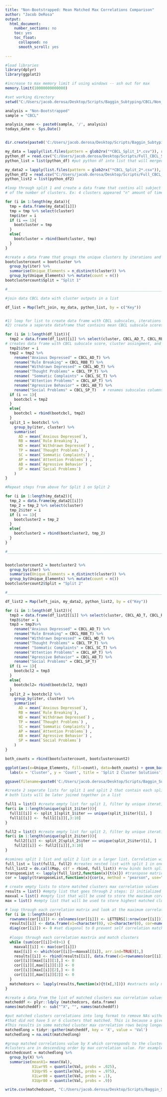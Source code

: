 ```yaml
---
title: "Non-Bootstrapped: Mean Matched Max Correlations Comparison"
author: "Jacob DeRosa"
output:
  html_document:
    number_sections: no
    toc: yes
    toc_float:
      collapsed: no
      smooth_scroll: yes
      
---
```


```r

#load libraries 
library(dplyr)
library(ggplot2)

#increase to max memory limit if using windows -- ash out for max 
memory.limit(10000000000000) 

```

```r
#set working directory
setwd("C:/Users/jacob.derosa/Desktop/Scripts/Baggin_Subtyping/CBCL/Non_Boot_Data")

analysis = "Non-Bootstrapped"
sample = "CBCL"

analysis_name <- paste0(sample, '/', analysis)
todays_date <- Sys.Date()


dir.create(paste0('C:/Users/jacob.derosa/Desktop/Scripts/Baggin_Subtyping/CBCL/plots/',sample,'/',analysis))


```

```r

my_data = lapply(list.files(pattern = glob2rx("*CBCL_Split_1*.csv")), read.csv, header = T, sep = ",") 
python_df = read.csv("C:/Users/jacob.derosa/Desktop/Scripts/Full_CBCL_Splits/CBCL.csv", header = T, sep = ",") %>% rename(Key = X)
python_list = list(python_df) #put python df into list that will merged with sample split dfs 

my_data2 = lapply(list.files(pattern = glob2rx("*CBCL_Split_2*.csv")), read.csv, header = T, sep = ",")
python_df2 = read.csv("C:/Users/jacob.derosa/Desktop/Scripts/Full_CBCL_Splits/CBCL.csv", header = T, sep = ",") %>% rename(Key = X)
python_list2 = list(python_df2) 

```

```r

#loop through split 1 and create a data frame that contins all subject x clusters assignments. This will be used to determine the proportion of 
# of the number of clusters. Ex: 4 clusters appeared "n" amount of times out of 100 iterations.

for (i in 1:length(my_data)){    
  tmp = data.frame(my_data[[i]])          
  tmp = tmp %>% select(cluster)
  tmp$iter = i
  if (i == 1){
    bootcluster = tmp 
  }
  else{
    bootcluster = rbind(bootcluster, tmp) 
  }
}

#create a data frame that groups the unique clusters by iterations and counts the number of times that number of clusters was the result.
bootclustercount = bootcluster %>%
  group_by(iter) %>%         
  summarise(Unique_Elements = n_distinct(cluster)) %>%
  group_by(Unique_Elements) %>% mutate(count = n())
bootclustercount$Split = "Split 1"

#_____________________________________________________________________________________________________________________________________________________

#join data CBCL data with cluster outputs in a list

df_list = Map(left_join, my_data, python_list, by = c("Key"))


#1) loop for list to create data frame with CBCL subscales, iterations and cluster assingments. 
#2) create a seperate dataframe that contains mean CBCL subscale scores by cluster by louvain iteration. Will be used for max correlation matching

for (i in 1:length(df_list)){
  tmp2 = data.frame(df_list[[i]] %>% select(cluster, CBCL_AD_T, CBCL_RBB_T, CBCL_WD_T, CBCL_TP_T, CBCL_SC_T, CBCL_AP_T, CBCL_AB_T, CBCL_SP_T)) 
# creates data frame with CBCL subscale score, cluster assingment, and louvain iteration
  tmp2$iter = i
  tmp2 = tmp2 %>%
    rename("Anxious Depressed" = CBCL_AD_T) %>%
    rename("Rule Breaking" = CBCL_RBB_T) %>%
    rename("Withdrawn Depressed" = CBCL_WD_T) %>%
    rename("Thought Problems" = CBCL_TP_T) %>%
    rename( "Sommatic Complaints" = CBCL_SC_T) %>%
    rename("Attention Problems" = CBCL_AP_T) %>%
    rename("Agressive Behavior" = CBCL_AB_T) %>%
    rename("Social Problems" = CBCL_SP_T)   # renames subscales columns names with the actual name of subscale 
  if (i == 1){
    bootcbcl = tmp2
  }
  else{
    bootcbcl = rbind(bootcbcl, tmp2)
  }
  split_1 = bootcbcl %>%
    group_by(iter, cluster) %>%
    summarise(
      AD = mean(`Anxious Depressed`),
      RB = mean(`Rule Breaking`),
      WD = mean(`Withdrawn Depressed`) ,
      TP = mean(`Thought Problems`) ,
      SC = mean(`Sommatic Complaints`) ,
      AP = mean(`Attention Problems`) ,
      AB = mean(`Agressive Behavior`) ,
      SP = mean(`Social Problems`)
    )
}

```

```r

#Repeat steps from above for Split 1 on Split 2 

for (i in 1:length(my_data2)){
  tmp_2 = data.frame(my_data2[[i]])
  tmp_2 = tmp_2 %>% select(cluster)
  tmp_2$iter = i
  if (i == 1){
    bootcluster2 = tmp_2 
  }
  else{
    bootcluster2 = rbind(bootcluster2, tmp_2)
  }
}

#_____________________________________________________________________________________________________________________________________________________


bootclustercount2 = bootcluster2 %>%
  group_by(iter) %>%         
  summarise(Unique_Elements = n_distinct(cluster)) %>%
  group_by(Unique_Elements) %>% mutate(count = n())
bootclustercount2$Split = "Split 2"

#_____________________________________________________________________________________________________________________________________________________

df_list2 = Map(left_join, my_data2, python_list2, by = c("Key"))

for (i in 1:length(df_list2)){
  tmp3 = data.frame(df_list2[[i]] %>% select(cluster, CBCL_AD_T, CBCL_RBB_T, CBCL_WD_T, CBCL_TP_T, CBCL_SC_T, CBCL_AP_T, CBCL_AB_T, CBCL_SP_T)) 
  tmp3$iter = i
  tmp3 = tmp3%>%
    rename("Anxious Depressed" = CBCL_AD_T) %>%
    rename("Rule Breaking" = CBCL_RBB_T) %>%
    rename("Withdrawn Depressed" = CBCL_WD_T) %>%
    rename("Thought Problems" = CBCL_TP_T) %>%
    rename( "Sommatic Complaints" = CBCL_SC_T) %>%
    rename("Attention Problems" = CBCL_AP_T) %>%
    rename("Agressive Behavior" = CBCL_AB_T) %>%
    rename("Social Problems" = CBCL_SP_T)
  if (i == 1){
    bootcbcl2 = tmp3
  }
  else{
    bootcbcl2= rbind(bootcbcl2, tmp3)
  }
  split_2 = bootcbcl2 %>%
    group_by(iter, cluster) %>%
    summarise(
      AD = mean(`Anxious Depressed`),
      RB = mean(`Rule Breaking`),
      WD = mean(`Withdrawn Depressed`) ,
      TP = mean(`Thought Problems`) ,
      SC = mean(`Sommatic Complaints`) ,
      AP = mean(`Attention Problems`) ,
      AB = mean(`Agressive Behavior`) ,
      SP = mean(`Social Problems`)
    )
}


```

```r

both_counts = rbind(bootclustercount, bootclustercount2)

ggplot(aes(x=Unique_Elements, fill=count), data=both_counts) + geom_bar() +
  labs(x = 'Cluster', y = 'Count', title = 'Split 2 Cluster Solutions') + facet_wrap(~Split)

ggsave(filename=paste0('C:/Users/jacob.derosa/Desktop/Scripts/Baggin_Subtyping/CBCL/plots/', analysis_name, '/Non-Bootstrapped_Cluster_Counts.png'))

```

```r

#create 2 seperate lists for split 1 and split 2 that contain each split's cluster's mean cbcl subscale scores by iterations 
# both lists will be later joined together in a list 

full1 = list() #create empty list for split 1, filter by unique iteration
for(i in 1:length(unique(split_1$iter))){
  full1[[i]] <- split_1[split_1$iter == unique(split_1$iter)[i], ]
  full1[[i]] <-  full1[[i]][,3:10]
}

full2 = list() #create empty list for split 2, filter by unique iteration
for(i in 1:length(unique(split_2$iter))){
    full2[[i]] <- split_2[split_2$iter == unique(split_2$iter)[i], ]
    full2[[i]] <- full2[[i]][,3:10]
}

#comines split 1 list and split 2 list in a larger list. Correlation will be calculated between split 1 iteration "n" and split 2 interation "n". 
full_list = list(full1, full2) #creates nested list with split 1 in one list and split 2 in another 
full_list2 = do.call(Map, c(f = rbind, full_list)) #row binds both split lists together by matching iteration. Creates cluster x subscale matrix with mean cbcl subscale scores by cluster for split 1 and split 2 
transposeList <- lapply(full_list2,function(x){t(x)}) #transpose matrices to create a subscale x cluster matrix that will used to calculate correlation matrix 
cor = lapply(transposeList,function(x){cor(x, method = "pearson", use="pairwise.complete.obs")}) #function to apply pearson correlation on each subscale x cluster matrix 


```

```r

# create empty lists to store matched clusters max correlation values 
results = list() #empty list that goes through 2 steps: 1) initialized to have 3 columns (Var 1 = cluster from split 1, Var 2 = cluster from split 2, Cor = max correlation value between the matched clusters)
maxval = list() #empty list that will be used to store the maximum correlation value at each step of the max correlation process 
max = list() #empty list that will be used to store highest matched cluster max correlation values after each iteration and turn their scores to 0 back in the correlation matrix once matched to the loop will match the next clusters by max correlation. 

# loop through each correlation matrix and look at the maximum correlation at each step. So the first step will not look only at the first row, but at the whole matrix
for (i in 1:length(cor)){
  rownames(cor[[i]]) <- colnames(cor[[i]]) <- LETTERS[1:nrow(cor[[i]])] #cluster rows are renamed to letter assingments that will be matched under Var 1 and Var2.
  results[[i]] <- data.frame(v1=character(0), v2=character(0), cor=numeric(0), stringsAsFactors=FALSE)
  diag(cor[[i]]) <- 0 #set diagonal to 0 prevent self correlation matching 
  
  #loops through each correlation maxtrix and match clusters  
  while (sum(cor[[i]]>0)>1) {
    maxval[[i]] <- max(cor[[i]]) 
    max[[i]] <- which(cor[[i]]==maxval[[i]], arr.ind=TRUE)[1,]
    results[[i]] <- rbind(results[[i]], data.frame(v1=rownames(cor[[i]])[max[[i]][1]], v2=colnames(cor[[i]])[max[[i]][2]], cor=maxval[[i]]))
    cor[[i]][max[[i]][1],] <- 0
    cor[[i]][,max[[i]][1]] <- 0
    cor[[i]][max[[i]][2],] <- 0
    cor[[i]][,max[[i]][2]] <- 0
  }
  matchedcors <- lapply(results,function(x){t(x[,3])}) #extracts only matched cluster's correlation value by for each results list that are in long form and transposes it to wide format  
}

```

```r

#create a data from the list of matched clusters max correlation values from the list and combines them by row into a data frame. Each row corresponds to a loubain iteration 
matcheddf <- plyr::ldply (matchedcors, data.frame)
names(matcheddf) <- sub("^X", "", names(matcheddf))

#put matched clusters correlations into long format to remove NAs without removing entire row. The purpose of removing NAs is because there are some matched correlations
#that did not have 5 or 6 clusters that matched. This is because a given sample split may have had 4 clusters while the other split had 5 - this results in only 4 clusters being matched. 
#This results in some matched cluster max correlation rows being longer than other and if NAs are omitted without turning the data frame into long format the entire rows values will be lost. 
matchedlong = tidyr::gather(matcheddf, key = 'X', value = 'Val') 
matchedlong = na.omit(matchedlong) 

#group matched correlations value by X which corresponds to the cluster, then calculate confidence intervals for max correlations by matched cluster. 
#clusters are in descending order by max correlation value. For example, cluster 1 is the highest max correlation value from the most similar cluster from the other split. 
matchedcount = matchedlong %>%
  group_by(X) %>%  
  summarise(meanX1= mean(Val),
            X1Lwr95 = quantile(Val, probs = .025),
            X1Upr95 = quantile(Val, probs = .975),
            X1Lwr80 = quantile(Val, probs = .1),
            X1Upr80 = quantile(Val, probs = .9))

write.csv(matchedcount, "C:/Users/jacob.derosa/Desktop/Scripts/Baggin_Subtyping/nonboot_matched.csv")
```
